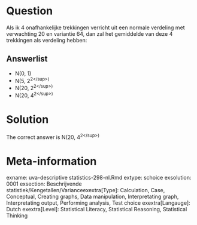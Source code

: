 Question
========

Als ik 4 onafhankelijke trekkingen verricht uit een normale verdeling met verwachting 20 en variantie 64, dan zal het gemiddelde van deze 4 trekkingen als verdeling hebben: 

Answerlist
----------
* N(0, 1)
* N(5, 2<sup>2<\/sup>)
* N(20, 2<sup>2<\/sup>)
* N(20, 4<sup>2<\/sup>)

Solution
========

The correct answer is  N(20, 4<sup>2<\/sup>) 

Meta-information
================
exname: uva-descriptive statistics-298-nl.Rmd 
extype: schoice 
exsolution: 0001 
exsection: Beschrijvende statistiek/Kengetallen/Varianceexextra[Type]: Calculation, Case, Conceptual, Creating graphs, Data manipulation, Interpretating graph, Interpretating output, Performing analysis, Test choice 
exextra[Langauge]: Dutch 
exextra[Level]: Statistical Literacy, Statistical Reasoning, Statistical Thinking 
